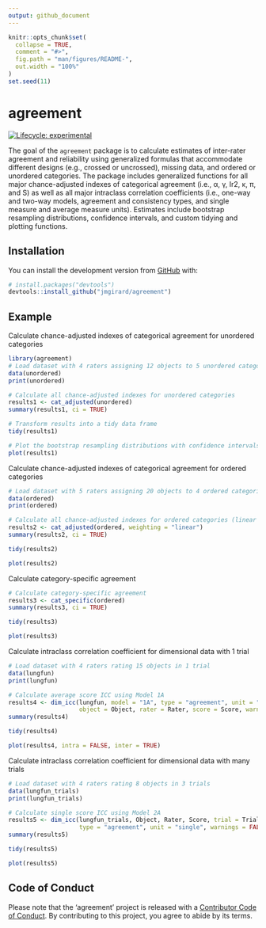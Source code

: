 ```yaml
---
output: github_document
---
```


<!-- README.md is generated from README.Rmd. Please edit that file -->

```r
knitr::opts_chunk$set(
  collapse = TRUE,
  comment = "#>",
  fig.path = "man/figures/README-",
  out.width = "100%"
)
set.seed(11)
```
# agreement

<!-- badges: start -->
[![Lifecycle: experimental](https://img.shields.io/badge/lifecycle-experimental-orange.svg)](https://www.tidyverse.org/lifecycle/#experimental)
<!-- badges: end -->

The goal of the `agreement` package is to calculate estimates of inter-rater agreement and reliability using generalized formulas that accommodate different designs (e.g., crossed or uncrossed), missing data, and ordered or unordered categories. The package includes generalized functions for all major chance-adjusted indexes of categorical agreement (i.e., &alpha;, &gamma;, Ir2, &kappa;, &pi;, and S) as well as all major intraclass correlation coefficients (i.e., one-way and two-way models, agreement and consistency types, and single measure and average measure units). Estimates include bootstrap resampling distributions, confidence intervals, and custom tidying and plotting functions.

## Installation

You can install the development version from [GitHub](https://github.com/) with:

``` r
# install.packages("devtools")
devtools::install_github("jmgirard/agreement")
```
## Example

Calculate chance-adjusted indexes of categorical agreement for unordered categories

```r
library(agreement)
# Load dataset with 4 raters assigning 12 objects to 5 unordered categories
data(unordered)
print(unordered)
```

```r
# Calculate all chance-adjusted indexes for unordered categories
results1 <- cat_adjusted(unordered)
summary(results1, ci = TRUE)
```

```r
# Transform results into a tidy data frame
tidy(results1)
```

```r
# Plot the bootstrap resampling distributions with confidence intervals
plot(results1)
```

Calculate chance-adjusted indexes of categorical agreement for ordered categories

```r
# Load dataset with 5 raters assigning 20 objects to 4 ordered categories
data(ordered)
print(ordered)
```

```r
# Calculate all chance-adjusted indexes for ordered categories (linear weights)
results2 <- cat_adjusted(ordered, weighting = "linear")
summary(results2, ci = TRUE)
```

```r
tidy(results2)
```

```r
plot(results2)
```

Calculate category-specific agreement

```r
# Calculate category-specific agreement
results3 <- cat_specific(ordered)
summary(results3, ci = TRUE)
```

```r
tidy(results3)
```

```r
plot(results3)
```

Calculate intraclass correlation coefficient for dimensional data with 1 trial

```r
# Load dataset with 4 raters rating 15 objects in 1 trial
data(lungfun)
print(lungfun)
```

```r
# Calculate average score ICC using Model 1A
results4 <- dim_icc(lungfun, model = "1A", type = "agreement", unit = "average",
                    object = Object, rater = Rater, score = Score, warnings = FALSE)
summary(results4)
```

```r
tidy(results4)
```


```r
plot(results4, intra = FALSE, inter = TRUE)
```

Calculate intraclass correlation coefficient for dimensional data with many trials

```r
# Load dataset with 4 raters rating 8 objects in 3 trials
data(lungfun_trials)
print(lungfun_trials)
```

```r
# Calculate single score ICC using Model 2A
results5 <- dim_icc(lungfun_trials, Object, Rater, Score, trial = Trial, model = "2", 
                    type = "agreement", unit = "single", warnings = FALSE)
summary(results5)
```

```r
tidy(results5)
```

```r
plot(results5)
```

## Code of Conduct

Please note that the 'agreement' project is released with a
[Contributor Code of Conduct](.github/CODE_OF_CONDUCT.md).
By contributing to this project, you agree to abide by its terms.
